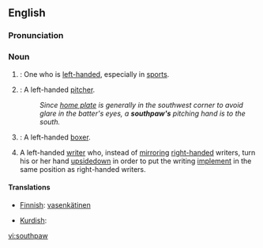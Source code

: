==English==

===Pronunciation===
:{{IPA|/ˈsaʊθpɔː/}}
:{{SAMPA|/saUTpO:/}}

===Noun===
{{en-noun}}

# {{italbrac|[[informal]]}}: One who is [[left-handed]], especially in [[sport]]s.
# {{cattag|Baseball}}: A left-handed [[pitcher]].
#: ''Since [[home plate]] is generally in the southwest corner to avoid glare in the batter's eyes, a '''southpaw's''' pitching hand is to the south.''
# {{cattag|Boxing}}: A left-handed [[boxer]].
# A left-handed [[write]]r who, instead of [[mirror]]ing [[right-handed]] writers, turn his or her hand [[upsidedown]] in order to put the writing [[implement]] in the same position as right-handed writers.

====Translations====
{{top}}
*[[Finnish]]: [[vasenkätinen]]
{{mid}}
*[[Kurdish]]: {{trad|ku|destçep}}
{{bottom}}
[[vi:southpaw]]